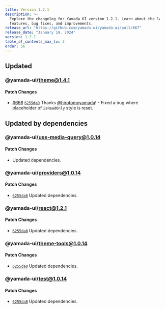 ```yaml
---
title: Version 1.2.1
description: >-
  Explore the changelog for Yamada UI version 1.2.1. Learn about the latest
  features, bug fixes, and improvements.
release_url: "https://github.com/yamada-ui/yamada-ui/pull/667"
release_date: "January 19, 2024"
version: 1.2.1
table_of_contents_max_lv: 3
order: 56
---
```


## Updated

### @yamada-ui/theme@1.4.1

#### Patch Changes

- [#666](https://github.com/hirotomoyamada/yamada-ui/pull/666) [`6255da0`](https://github.com/hirotomoyamada/yamada-ui/commit/6255da0d4f04ac6c1145a1fe3c9f627fcf905c0f) Thanks [@hirotomoyamada](https://github.com/hirotomoyamada)! - Fixed a bug where placeholder of `isReadOnly` style is reset.

## Updated by dependencies

### @yamada-ui/use-media-query@1.0.14

#### Patch Changes

- Updated dependencies.

### @yamada-ui/providers@1.0.14

#### Patch Changes

- [`6255da0`](https://github.com/hirotomoyamada/yamada-ui/commit/6255da0d4f04ac6c1145a1fe3c9f627fcf905c0f) Updated dependencies.

### @yamada-ui/react@1.2.1

#### Patch Changes

- [`6255da0`](https://github.com/hirotomoyamada/yamada-ui/commit/6255da0d4f04ac6c1145a1fe3c9f627fcf905c0f) Updated dependencies.

### @yamada-ui/theme-tools@1.0.14

#### Patch Changes

- [`6255da0`](https://github.com/hirotomoyamada/yamada-ui/commit/6255da0d4f04ac6c1145a1fe3c9f627fcf905c0f) Updated dependencies.

### @yamada-ui/test@1.0.14

#### Patch Changes

- [`6255da0`](https://github.com/hirotomoyamada/yamada-ui/commit/6255da0d4f04ac6c1145a1fe3c9f627fcf905c0f) Updated dependencies.
